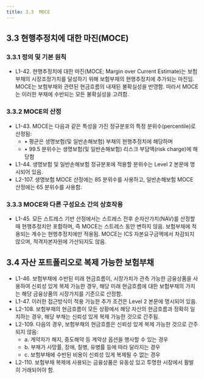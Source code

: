 ```yaml
---
title: 3.3	MOCE
---
```

## 3.3 현행추정치에 대한 마진(MOCE)

### 3.3.1 정의 및 기본 원칙
- L1-42. 현행추정치에 대한 마진(MOCE; Margin over Current Estimate)는 보험부채의 시장조정가치를 달성하기 위해 보험부채의 현행추정치에 추가되는 마진임. MOCE는 보험부채와 관련된 현금흐름의 내재된 불확실성을 반영함. 따라서 MOCE는 이러한 부채에 수반되는 모든 불확실성을 고려함.

### 3.3.2 MOCE의 산정
- L1-43. MOCE는 다음과 같은 특성을 가진 정규분포의 특정 분위수(percentile)로 산정됨:
  - • 평균은 생명보험(및 일반손해보험) 부채의 현행추정치에 해당하며
  - • 99.5 분위수는 생명보험(및 일반손해보험) 리스크 부담액(risk charge)에 해당함
- L1-44. 생명보험 및 일반손해보험 정규분포에 적용할 분위수는 Level 2 본문에 명시되어 있음.
- L2-107. 생명보험 MOCE 산정에는 85 분위수를 사용하고, 일반손해보험 MOCE 산정에는 65 분위수를 사용함.

### 3.3.3 MOCE와 다른 구성요소 간의 상호작용
- L1-45. 모든 스트레스 기반 산정에서는 스트레스 전후 순자산가치(NAV)를 산정할 때 현행추정치만 포함하며, 즉 MOCE는 스트레스 동안 변하지 않음. 보험부채에 적용되는 계수는 현행추정치에만 적용됨. MOCE는 ICS 자본요구금액에서 차감되지 않으며, 적격자본자원에 가산되지도 않음.

## 3.4 자산 포트폴리오로 복제 가능한 보험부채

- L1-46. 보험부채에 수반된 미래 현금흐름이, 시장가치가 관측 가능한 금융상품을 사용하여 신뢰성 있게 복제 가능한 경우, 해당 미래 현금흐름에 대한 보험부채의 가치는 해당 금융상품의 시장가치를 기준으로 산정함.
- L1-47. 이러한 접근방식이 적용 가능한 추가 조건은 Level 2 본문에 명시되어 있음.
- L2-108. 보험부채의 현금흐름이 모든 상황에서 해당 자산의 현금흐름과 정확히 일치하는 경우, 해당 부채는 신뢰성 있게 복제 가능한 것으로 간주됨.
- L2-109. 다음의 경우, 보험부채의 현금흐름은 신뢰성 있게 복제 가능한 것으로 간주되지 않음:
  - a. 계약자가 해지, 중도해약 등 계약상 옵션을 행사할 수 있는 경우
  - b. 부채가 사망률, 장애, 질병, 유병률 등에 따라 달라지는 경우
  - c. 보험부채에 수반된 비용이 신뢰성 있게 복제될 수 없는 경우
- L2-110. 보험부채 복제에 사용되는 금융상품은 유동성 있고 투명한 시장에서 활발히 거래되어야 함.
